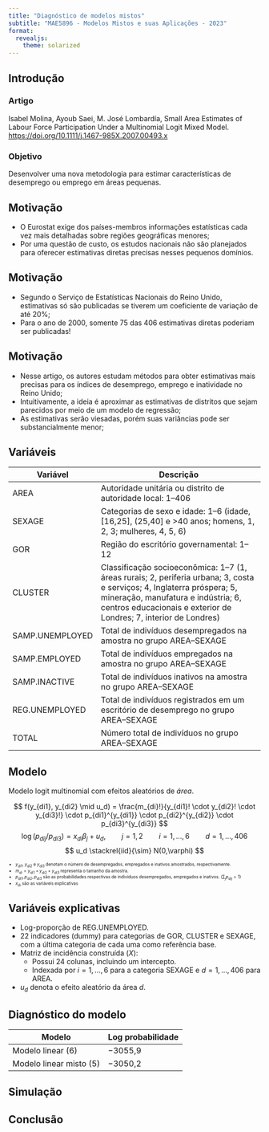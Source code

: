 ```yaml
---
title: "Diagnóstico de modelos mistos"
subtitle: "MAE5896 - Modelos Mistos e suas Aplicações - 2023"
format: 
  revealjs:
    theme: solarized
---
```


## Introdução

### Artigo

Isabel Molina, Ayoub Saei, M. José Lombardía, Small Area Estimates of Labour Force Participation Under a Multinomial Logit Mixed Model. [https://doi.org/10.1111/j.1467-985X.2007.00493.x](https://doi.org/10.1111/j.1467-985X.2007.00493.x)

### Objetivo

Desenvolver uma nova metodologia para estimar características de desemprego ou emprego em áreas pequenas.

## Motivação

- O Eurostat exige dos países-membros informações estatísticas cada vez mais detalhadas sobre regiões geográficas menores;
- Por uma questão de custo, os estudos nacionais não são planejados para oferecer estimativas diretas precisas nesses pequenos domínios.

## Motivação

- Segundo o Serviço de Estatísticas Nacionais do Reino Unido, estimativas só são publicadas se tiverem um coeficiente de variação de até 20%;
- Para o ano de 2000, somente 75 das 406 estimativas diretas poderiam ser publicadas!

## Motivação

- Nesse artigo, os autores estudam métodos para obter estimativas mais precisas para os índices de desemprego, emprego e inatividade no Reino Unido;
- Intuitivamente, a ideia é aproximar as estimativas de distritos que sejam parecidos por meio de um modelo de regressão;
- As estimativas serão viesadas, porém suas variâncias pode ser substancialmente menor;

## Variáveis 

::: {style="font-size: 60%;"}
| Variável            | Descrição                                                                                 |
|---------------------|---------------------------------------------------------------------------------------------|
| AREA                | Autoridade unitária ou distrito de autoridade local: 1–406                                 |
| SEXAGE              | Categorias de sexo e idade: 1–6 (idade, [16,25], (25,40] e >40 anos; homens, 1, 2, 3; mulheres, 4, 5, 6) |
| GOR                 | Região do escritório governamental: 1–12                                                     |
| CLUSTER             | Classificação socioeconômica: 1–7 (1, áreas rurais; 2, periferia urbana; 3, costa e serviços; 4, Inglaterra próspera; 5, mineração, manufatura e indústria; 6, centros educacionais e exterior de Londres; 7, interior de Londres) |
| SAMP.UNEMPLOYED    | Total de indivíduos desempregados na amostra no grupo AREA–SEXAGE                            |
| SAMP.EMPLOYED      | Total de indivíduos empregados na amostra no grupo AREA–SEXAGE                              |
| SAMP.INACTIVE      | Total de indivíduos inativos na amostra no grupo AREA–SEXAGE                               |
| REG.UNEMPLOYED     | Total de indivíduos registrados em um escritório de desemprego no grupo AREA–SEXAGE         |
| TOTAL              | Número total de indivíduos no grupo AREA–SEXAGE                                            |
:::

## Modelo

Modelo logit multinomial com efeitos aleatórios de _área_.

$$
f(y_{di1}, y_{di2} \mid u_d) = \frac{m_{di}!}{y_{di1}! \cdot y_{di2}! \cdot y_{di3}!} \cdot p_{di1}^{y_{di1}} \cdot p_{di2}^{y_{di2}} \cdot p_{di3}^{y_{di3}}
$$
$$
\log{(p_{dij}/p_{di3})} = x_{di}\beta_j + u_d, \qquad j=1,2 \qquad i = 1,\dots ,6 \qquad d = 1,\dots,406
$$
$$
u_d \stackrel{iid}{\sim} N(0,\varphi)
$$

::: {style="font-size: 60%;"}

- $y_{di1}$, $y_{di2}$ e $y_{di3}$ denotam o número de desempregados, empregados e inativos amostrados, respectivamente.
- $m_{di} = y_{di1} + y_{di2} + y_{di3}$ representa o tamanho da amostra.
- $p_{di1}, p_{di2}, p_{di3}$ são as probabilidades respectivas de indivíduos desempregados, empregados e inativos. $\left(\sum_j p_{dij} = 1\right)$
- $x_{di}$ são as variáveis explicativas

:::

## Variáveis explicativas

- Log-proporção de REG.UNEMPLOYED.
- 22 indicadores (dummy) para categorias de GOR, CLUSTER e SEXAGE, com a última categoria de cada uma como referência base.
- Matriz de incidência construída ($X$):
  - Possui 24 colunas, incluindo um intercepto.
  - Indexada por $i = 1,…,6$ para a categoria SEXAGE e $d = 1,…,406$ para AREA.

- $u_d$ denota o efeito aleatório da área $d$.

## Diagnóstico do modelo

::: {style="font-size: 60%;"}
| Modelo                  | Log probabilidade | BIC                  |
|-------------------------|------------------------------------------|
| Modelo linear (6)       | −3055,9           | 6306,8               |
| Modelo linear misto (5) | −3050,2           | 6303.1               |
:::

## Simulação


## Conclusão



